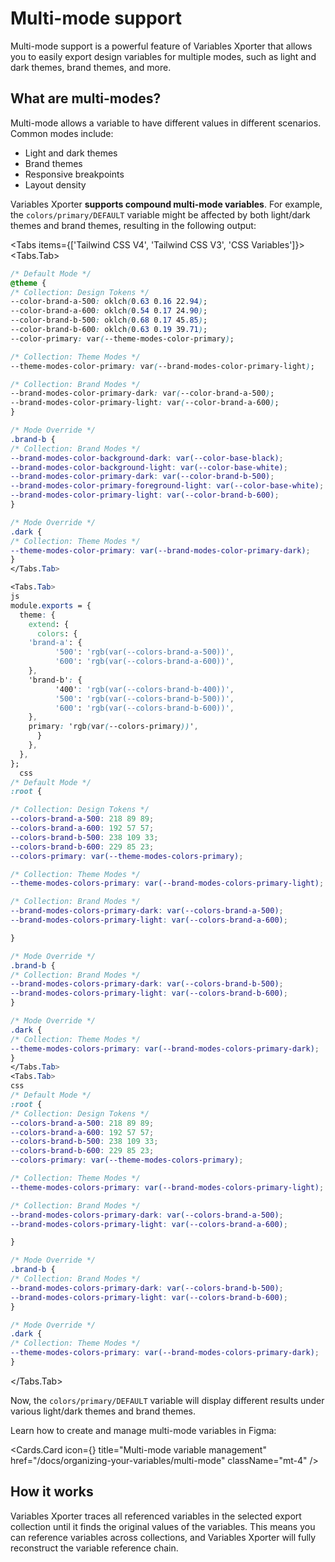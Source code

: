 
# Multi-mode support

Multi-mode support is a powerful feature of Variables Xporter that allows you to easily export design variables for multiple modes, such as light and dark themes, brand themes, and more.

## What are multi-modes?

Multi-mode allows a variable to have different values in different scenarios. Common modes include:

- Light and dark themes
- Brand themes
- Responsive breakpoints
- Layout density

Variables Xporter **supports compound multi-mode variables**. For example, the `colors/primary/DEFAULT` variable might be affected by both light/dark themes and brand themes, resulting in the following output:

<Tabs items={['Tailwind CSS V4', 'Tailwind CSS V3', 'CSS Variables']}>
  <Tabs.Tab>
  ```css
  /* Default Mode */
@theme {
  /* Collection: Design Tokens */
  --color-brand-a-500: oklch(0.63 0.16 22.94);
  --color-brand-a-600: oklch(0.54 0.17 24.90);
  --color-brand-b-500: oklch(0.68 0.17 45.85);
  --color-brand-b-600: oklch(0.63 0.19 39.71);
  --color-primary: var(--theme-modes-color-primary);

  /* Collection: Theme Modes */
  --theme-modes-color-primary: var(--brand-modes-color-primary-light);

  /* Collection: Brand Modes */
  --brand-modes-color-primary-dark: var(--color-brand-a-500);
  --brand-modes-color-primary-light: var(--color-brand-a-600);
}

/* Mode Override */
.brand-b {
  /* Collection: Brand Modes */
  --brand-modes-color-background-dark: var(--color-base-black);
  --brand-modes-color-background-light: var(--color-base-white);
  --brand-modes-color-primary-dark: var(--color-brand-b-500);
  --brand-modes-color-primary-foreground-light: var(--color-base-white);
  --brand-modes-color-primary-light: var(--color-brand-b-600);
}

/* Mode Override */
.dark {
  /* Collection: Theme Modes */
  --theme-modes-color-primary: var(--brand-modes-color-primary-dark);
}
  </Tabs.Tab>

  <Tabs.Tab>
  js
module.exports = {
    theme: {
      extend: {
        colors: {
      'brand-a': {
            '500': 'rgb(var(--colors-brand-a-500))',
            '600': 'rgb(var(--colors-brand-a-600))',
      },
      'brand-b': {
            '400': 'rgb(var(--colors-brand-b-400))',
            '500': 'rgb(var(--colors-brand-b-500))',
            '600': 'rgb(var(--colors-brand-b-600))',
      },
      primary: 'rgb(var(--colors-primary))',
        }
      },
    },
  };
    css
  /* Default Mode */
  :root {

  /* Collection: Design Tokens */
  --colors-brand-a-500: 218 89 89;
  --colors-brand-a-600: 192 57 57;
  --colors-brand-b-500: 238 109 33;
  --colors-brand-b-600: 229 85 23;
  --colors-primary: var(--theme-modes-colors-primary);

  /* Collection: Theme Modes */
  --theme-modes-colors-primary: var(--brand-modes-colors-primary-light);

  /* Collection: Brand Modes */
  --brand-modes-colors-primary-dark: var(--colors-brand-a-500);
  --brand-modes-colors-primary-light: var(--colors-brand-a-600);

}

/* Mode Override */
.brand-b {
  /* Collection: Brand Modes */
  --brand-modes-colors-primary-dark: var(--colors-brand-b-500);
  --brand-modes-colors-primary-light: var(--colors-brand-b-600);
}

/* Mode Override */
.dark {
  /* Collection: Theme Modes */
  --theme-modes-colors-primary: var(--brand-modes-colors-primary-dark);
}
  </Tabs.Tab>
  <Tabs.Tab>
  css
  /* Default Mode */
  :root {
  /* Collection: Design Tokens */
  --colors-brand-a-500: 218 89 89;
  --colors-brand-a-600: 192 57 57;
  --colors-brand-b-500: 238 109 33;
  --colors-brand-b-600: 229 85 23;
  --colors-primary: var(--theme-modes-colors-primary);

  /* Collection: Theme Modes */
  --theme-modes-colors-primary: var(--brand-modes-colors-primary-light);

  /* Collection: Brand Modes */
  --brand-modes-colors-primary-dark: var(--colors-brand-a-500);
  --brand-modes-colors-primary-light: var(--colors-brand-a-600);

}

/* Mode Override */
.brand-b {
  /* Collection: Brand Modes */
  --brand-modes-colors-primary-dark: var(--colors-brand-b-500);
  --brand-modes-colors-primary-light: var(--colors-brand-b-600);
}

/* Mode Override */
.dark {
  /* Collection: Theme Modes */
  --theme-modes-colors-primary: var(--brand-modes-colors-primary-dark);
}
```
  </Tabs.Tab>
</Tabs>

Now, the `colors/primary/DEFAULT` variable will display different results under various light/dark themes and brand themes.

Learn how to create and manage multi-mode variables in Figma:

  <Cards.Card
    icon={<Columns3  />}
    title="Multi-mode variable management"
    href="/docs/organizing-your-variables/multi-mode"
    className="mt-4"
  />

## How it works

Variables Xporter traces all referenced variables in the selected export collection until it finds the original values of the variables. This means you can reference variables across collections, and Variables Xporter will fully reconstruct the variable reference chain.